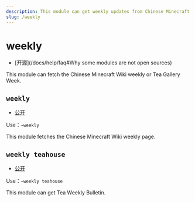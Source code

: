 ```yaml
---
description: This module can get weekly updates from Chinese Minecraft Wiki pages or tea halls
slug: /weekly
---
```


# weekly

-   [开源]\(/docs/help/faq#Why some modules are not open sources)

This module can fetch the Chinese Minecraft Wiki weekly or Tea Gallery Week.

## `weekly`

-   [公开](permissions)

Use：`~weekly`

This module fetches the Chinese Minecraft Wiki weekly page.

## `weekly teahouse`

-   [公开](permissions)

Use：`~weekly teahouse`

This module can get Tea Weekly Bulletin.
